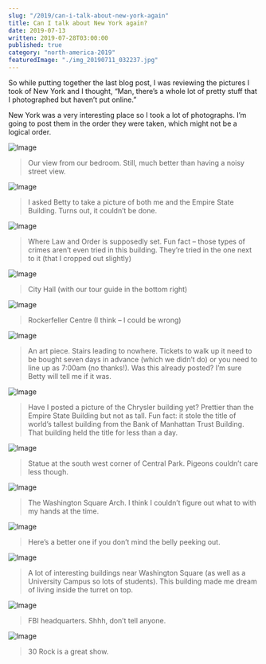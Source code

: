 ```yaml
---
slug: "/2019/can-i-talk-about-new-york-again"
title: Can I talk about New York again?
date: 2019-07-13
written: 2019-07-28T03:00:00
published: true
category: "north-america-2019"
featuredImage: "./img_20190711_032237.jpg"
---
```

So while putting together the last blog post, I was reviewing the pictures I took of New York and I thought, “Man, there’s a whole lot of pretty stuff that I photographed but haven’t put online.”

New York was a very interesting place so I took a lot of photographs. I’m going to post them in the order they were taken, which might not be a logical order.

![Image](img_20190710_012915.jpg)

> Our view from our bedroom. Still, much better than having a noisy street view.

![Image](img_20190710_031317.jpg)

> I asked Betty to take a picture of both me and the Empire State Building. Turns out, it couldn’t be done.

![Image](img_20190710_044807-1.jpg)

> Where Law and Order is supposedly set. Fun fact – those types of crimes aren’t even tried in this building. They’re tried in the one next to it (that I cropped out slightly)

![Image](img_20190710_050226.jpg)

> City Hall (with our tour guide in the bottom right)

![Image](img_20190710_223929.jpg)

> Rockerfeller Centre (I think – I could be wrong)

![Image](img_20190711_014700.jpg)

> An art piece. Stairs leading to nowhere. Tickets to walk up it need to be bought seven days in advance (which we didn’t do) or you need to line up as 7:00am (no thanks!). Was this already posted? I’m sure Betty will tell me if it was.

![Image](img_20190711_032237.jpg)

> Have I posted a picture of the Chrysler building yet? Prettier than the Empire State Building but not as tall. Fun fact: it stole the title of world’s tallest building from the Bank of Manhattan Trust Building. That building held the title for less than a day.

![Image](img_20190711_054150.jpg)

> Statue at the south west corner of Central Park. Pigeons couldn’t care less though.

![Image](img_20190711_233740.jpg)

> The Washington Square Arch. I think I couldn’t figure out what to with my hands at the time.

![Image](img_20190711_233743.jpg)

> Here’s a better one if you don’t mind the belly peeking out.

![Image](img_20190711_235143.jpg)

> A lot of interesting buildings near Washington Square (as well as a University Campus so lots of students). This building made me dream of living inside the turret on top.

![Image](img_20190712_001043.jpg)

> FBI headquarters. Shhh, don’t tell anyone.

![Image](img_20190713_062311.jpg)

> 30 Rock is a great show.